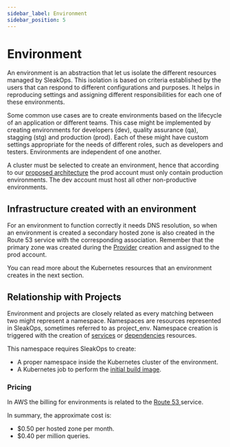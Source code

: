 ```yaml
---
sidebar_label: Environment
sidebar_position: 5
---
```



# Environment

An environment is an abstraction that let us isolate the different resources managed by SleakOps.
This isolation is based on criteria established by the users that can respond to different configurations and purposes.
It helps in reproducing settings and assigning different responsibilities for each one of these environments.

Some common use cases are to create environments based on the lifecycle of an application or different teams.
This case might be implemented by creating environments for developers (dev), quality assurance (qa), stagging (stg) and production (prod).
Each of these might have custom settings appropriate for the needs of different roles, such as developers and testers.
Environments are independent of one another.

A cluster must be selected to create an environment, hence that according to our [proposed architecture](/docs/provider/aws.mdx) the prod account must only contain production environments.
The dev account must host all other non-productive environments.

## Infrastructure created with an environment

For an environment to function correctly it needs DNS resolution, so when an environment is created a secondary hosted zone is also created in the Route 53 service with the corresponding association.
Remember that the primary zone was created during the [Provider](/docs/provider) creation and assigned to the prod account.

You can read more about the Kubernetes resources that an environment creates in the next section.

## Relationship with Projects

Environment and projects are closely related as every matching between two might represent a namespace.
Namespaces are resources represented in SleakOps, sometimes referred to as project_env.
Namespace creation is triggered with the creation of [services](/docs/service/index.mdx) or [dependencies](/docs/dependency/index.mdx) resources.

This namespace requires SleakOps to create:

- A proper namespace inside the Kubernetes cluster of the environment.
- A Kubernetes job to perform the [initial build image](/docs/project/initial-build.mdx).

### Pricing

In AWS the billing for environments is related to the [Route 53 <FiExternalLink/>](https://aws.amazon.com/route53/pricing/) service.

In summary, the approximate cost is:

- $0.50 per hosted zone per month.
- $0.40 per million queries.
